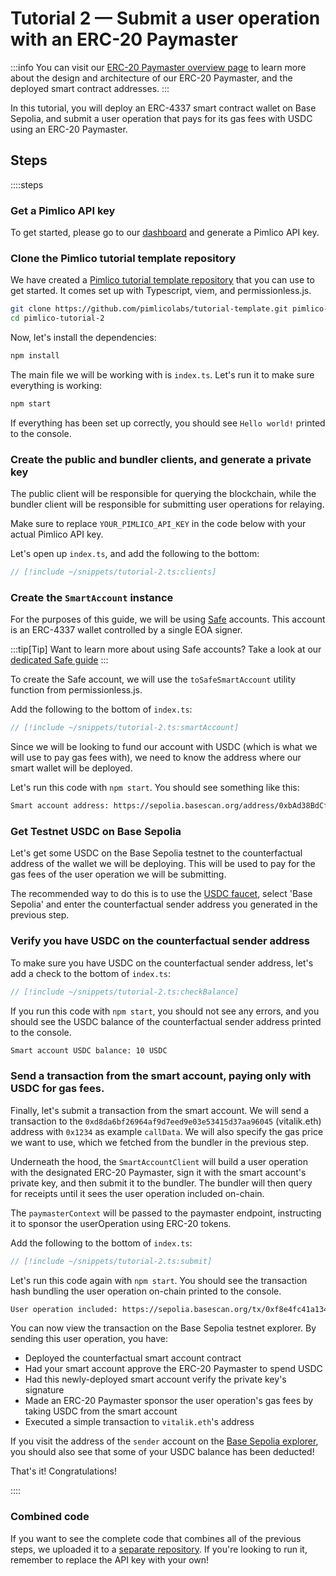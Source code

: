 # Tutorial 2 — Submit a user operation with an ERC-20 Paymaster

:::info
You can visit our [ERC-20 Paymaster overview page](/infra/paymaster/erc20-paymaster) to learn more about the design and architecture of our ERC-20 Paymaster, and the deployed smart contract addresses.
:::

In this tutorial, you will deploy an ERC-4337 smart contract wallet on Base Sepolia, and submit a user operation that pays for its gas fees with USDC using an ERC-20 Paymaster.

## Steps

::::steps

### Get a Pimlico API key

To get started, please go to our [dashboard](https://dashboard.pimlico.io) and generate a Pimlico API key.

### Clone the Pimlico tutorial template repository

We have created a [Pimlico tutorial template repository](https://github.com/pimlicolabs/tutorial-template) that you can use to get started. It comes set up with Typescript, viem, and permissionless.js.

```bash
git clone https://github.com/pimlicolabs/tutorial-template.git pimlico-tutorial-2
cd pimlico-tutorial-2
```

Now, let's install the dependencies:

```bash
npm install
```

The main file we will be working with is `index.ts`. Let's run it to make sure everything is working:

```bash
npm start
```

If everything has been set up correctly, you should see `Hello world!` printed to the console.

### Create the public and bundler clients, and generate a private key

The public client will be responsible for querying the blockchain, while the bundler client will be responsible for submitting user operations for relaying.

Make sure to replace `YOUR_PIMLICO_API_KEY` in the code below with your actual Pimlico API key.

Let's open up `index.ts`, and add the following to the bottom:

```ts
// [!include ~/snippets/tutorial-2.ts:clients]
```

### Create the `SmartAccount` instance

For the purposes of this guide, we will be using [Safe](https://safe.global) accounts. This account is an ERC-4337 wallet controlled by a single EOA signer.

:::tip[Tip]
Want to learn more about using Safe accounts? Take a look at our [dedicated Safe guide](/permissionless/how-to/accounts/use-safe-account)
:::

To create the Safe account, we will use the `toSafeSmartAccount` utility function from permissionless.js.

Add the following to the bottom of `index.ts`:

```ts
// [!include ~/snippets/tutorial-2.ts:smartAccount]
```

Since we will be looking to fund our account with USDC (which is what we will use to pay gas fees with), we need to know the address where our smart wallet will be deployed.

Let's run this code with `npm start`. You should see something like this:

```txt
Smart account address: https://sepolia.basescan.org/address/0xbAd38BdCf884ED92ab370f69C0CD0B7b8a1459A1
```

### Get Testnet USDC on Base Sepolia

Let's get some USDC on the Base Sepolia testnet to the counterfactual address of the wallet we will be deploying. This will be used to pay for the gas fees of the user operation we will be submitting.

The recommended way to do this is to use the [USDC faucet](https://faucet.circle.com/), select 'Base Sepolia' and enter the counterfactual sender address you generated in the previous step.

### Verify you have USDC on the counterfactual sender address

To make sure you have USDC on the counterfactual sender address, let's add a check to the bottom of `index.ts`:

```ts
// [!include ~/snippets/tutorial-2.ts:checkBalance]
```

If you run this code with `npm start`, you should not see any errors, and you should see the USDC balance of the counterfactual sender address printed to the console.

```txt
Smart account USDC balance: 10 USDC
```

### Send a transaction from the smart account, paying only with USDC for gas fees.

Finally, let's submit a transaction from the smart account. We will send a transaction to the `0xd8da6bf26964af9d7eed9e03e53415d37aa96045` (vitalik.eth) address with `0x1234` as example `callData`. We will also specify the gas price we want to use, which we fetched from the bundler in the previous step.

Underneath the hood, the `SmartAccountClient` will build a user operation with the designated ERC-20 Paymaster, sign it with the smart account's private key, and then submit it to the bundler. The bundler will then query for receipts until it sees the user operation included on-chain.

The `paymasterContext` will be passed to the paymaster endpoint, instructing it to sponsor the userOperation using ERC-20 tokens.

Add the following to the bottom of `index.ts`:

```typescript
// [!include ~/snippets/tutorial-2.ts:submit]
```

Let's run this code again with `npm start`. You should see the transaction hash bundling the user operation on-chain printed to the console.

```txt
User operation included: https://sepolia.basescan.org/tx/0xf8e4fc41a134fc9530a0c019167f9dc0981874b90187717605355bdcce8b2fb7
```

You can now view the transaction on the Base Sepolia testnet explorer. By sending this user operation, you have:
- Deployed the counterfactual smart account contract
- Had your smart account approve the ERC-20 Paymaster to spend USDC
- Had this newly-deployed smart account verify the private key's signature
- Made an ERC-20 Paymaster sponsor the user operation's gas fees by taking USDC from the smart account
- Executed a simple transaction to `vitalik.eth`'s address


If you visit the address of the `sender` account on the [Base Sepolia explorer](https://sepolia.basescan.org), you should also see that some of your USDC balance has been deducted!

That's it! Congratulations!

::::

### Combined code

If you want to see the complete code that combines all of the previous steps, we uploaded it to a [separate repository](https://github.com/pimlicolabs/tutorials). If you're looking to run it, remember to replace the API key with your own!
